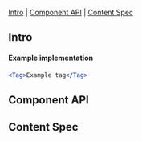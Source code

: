 
<Meta of={Stories} />

<Title>Tag</Title>

[Intro](#Intro) | [Component API](#ComponentAPI) | [Content Spec](#ContentSpec)

## Intro <a id="Intro" />

<Canvas of={Stories.Default} sourceState="none" />

#### Example implementation

```jsx
<Tag>Example tag</Tag>
```

## Component API <a id="ComponentAPI" />

<ArgTypes of={Stories.Default} />

## Content Spec <a id="ContentSpec" />

<Figma
  showLink
  height="100%"
  url="https://www.figma.com/file/9FDwjR8lYvincseDkKypC4/Component-Documentations?type=design&node-id=759-70081&mode=dev"
/>
